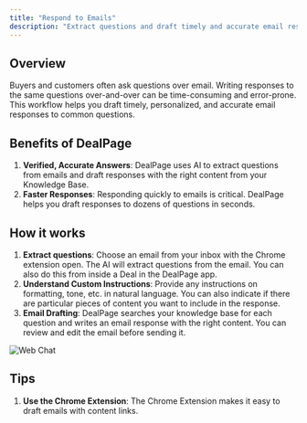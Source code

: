 ```yaml
---
title: "Respond to Emails"
description: "Extract questions and draft timely and accurate email responses"
---
```

## Overview
Buyers and customers often ask questions over email. Writing responses to the same questions over-and-over can be time-consuming and error-prone. This workflow helps you draft timely, personalized, and accurate email responses to common questions.

## Benefits of DealPage
1. **Verified, Accurate Answers**: DealPage uses AI to extract questions from emails and draft responses with the right content from your Knowledge Base.
2. **Faster Responses**: Responding quickly to emails is critical. DealPage helps you draft responses to dozens of questions in seconds.

## How it works
1. **Extract questions**: Choose an email from your inbox with the Chrome extension open. The AI will extract questions from the email. You can also do this from inside a Deal in the DealPage app.
2. **Understand Custom Instructions**: Provide any instructions on formatting, tone, etc. in natural language. You can also indicate if there are particular pieces of content you want to include in the response.
3. **Email Drafting**: DealPage searches your knowledge base for each question and writes an email response with the right content. You can review and edit the email before sending it.

<img src="/images/email-response.png" alt="Web Chat" />

## Tips
1. **Use the Chrome Extension**: The Chrome Extension makes it easy to draft emails with content links.
